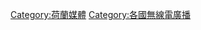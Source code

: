 {{Commonscat|Radio of the Netherlands}}

[[Category:荷蘭媒體|Category:荷蘭媒體]]
[[Category:各國無線電廣播|Category:各國無線電廣播]]